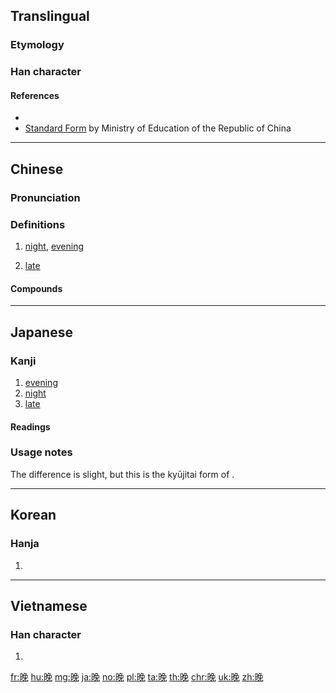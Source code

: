 {{rfc}}
{{also|晩|睌}}
{{character info/new|image=gw u665a.svg}}
==Translingual==

===Etymology===
{{rfe|lang=cmn}}

===Han character===
{{Han char|rn=72|rad=日|as=07|sn=11|four=67016|canj=ANAU|ids=⿰日免}}

====References====
* {{Han ref|kx=0495.340|dkj=13940|dj=0861.210|hdz=21514.040|uh=665A|ud=26202|bh=B1DF|bd=45535}}
* [http://stroke-order.learningweb.moe.edu.tw/characterQueryResult.do?word=%E6%99%9A Standard Form] by Ministry of Education of the Republic of China

----

==Chinese==
{{zh-forms}}

===Pronunciation===
{{zh-pron
|m=wǎn
|ma=y
|c=maan5
|h=pfs=ván
|md=
|mn=boán/mńg
|mn_note=boán - literary; mńg - vernacular
|w=3me,3hhue
|mc=y
|oc=y
|cat=n,a
}}

===Definitions===
{{zh-hanzi}}

# [[night]], [[evening]]
#: {{zhex|晚上|evening}}
# [[late]]

====Compounds====
{{der5
|{{zh-l|晚安}}
|{{zh-l|晚班}}
|{{zh-l|晚班兒}}
|{{zh-l|晚報}}
|{{zh-l|晚輩}}
|{{zh-l|晚餐}}
|{{zh-l|晚場}}
|{{zh-l|晚車}}
|{{zh-l|晚春}}
|{{zh-l|晚稻}}
|{{zh-l|晚點}}
|{{zh-l|晚飯}}
|{{zh-l|晚會}}
|{{zh-l|晚婚}}
|{{zh-l|晚間}}
|{{zh-l|晚節}}
|{{zh-l|晚近}}
|{{zh-l|晚景}}
|{{zh-l|晚境}}
|{{zh-l|晚禮服}}
|{{zh-l|晚戀}}
|{{zh-l|晚年}}
|{{zh-l|晚期}}
|{{zh-l|晚秋}}
|{{zh-l|晚秋作物}}
|{{zh-l|晚晌}}
|{{zh-l|晚上}}
|{{zh-l|晚生}}
|{{zh-l|晚世}}
|{{zh-l|晚熟}}
|{{zh-l|晚霜}}
|{{zh-l|晚霞}}
|{{zh-l|晚學}}
|{{zh-l|晚宴}}
|{{zh-l|晚育}}
|{{zh-l|晚照}}
}}

{{zh-cat|Beginning}}

----

==Japanese==
{{ja-forms|[[晩]]|晚|晚}}

===Kanji===
{{ja-kanji|grade=uc|rs=日07}}

# [[evening]]
# [[night]]
# [[late]]

====Readings====
{{ja-readings
|on=[[ばん]] (ban)
|kun=[[くれ]] (kure), [[おそい|おそ-い]] ([[晚い|晚-い]], oso-i)
}}

===Usage notes===
The difference is slight, but this is the kyūjitai form of {{ja-l|晩}}.

----

==Korean==

===Hanja===
{{ko-hanja|hangeul=만|eumhun=|mr=man|y=man}}

# {{defn|lang=ko|sort=日07}}

----

==Vietnamese==

===Han character===
{{vi-hantu|[[vãn]], [[muộn]]|rs=日07}}

# {{defn|lang=vi|sort=日07}}

[[fr:晚]]
[[hu:晚]]
[[mg:晚]]
[[ja:晚]]
[[no:晚]]
[[pl:晚]]
[[ta:晚]]
[[th:晚]]
[[chr:晚]]
[[uk:晚]]
[[zh:晚]]